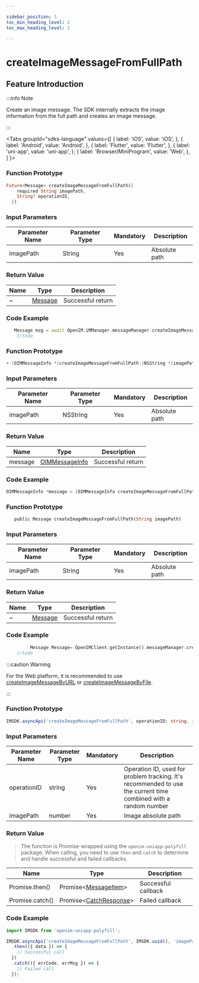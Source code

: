 ```yaml
---

sidebar_position: 3
toc_min_heading_level: 2
toc_max_heading_level: 2

---
```


# createImageMessageFromFullPath

## Feature Introduction

:::info Note

Create an image message. The SDK internally extracts the image information from the full path and creates an image message.

:::

<Tabs
groupId="sdks-language"
values={[
{ label: 'iOS', value: 'iOS', },
{ label: 'Android', value: 'Android', },
{ label: 'Flutter', value: 'Flutter', },
{ label: 'uni-app', value: 'uni-app', },
{ label: 'Browser/MiniProgram', value: 'Web', },
]
}>

<TabItem value="Flutter">

### Function Prototype

```dart showLineNumbers
Future<Message> createImageMessageFromFullPath({
    required String imagePath,
    String? operationID,
  })
```

### Input Parameters

| Parameter Name | Parameter Type | Mandatory | Description |
| -------------- | -------------- | --------- | ----------- |
| imagePath      | String         | Yes       | Absolute path |

### Return Value

| Name | Type                                                  | Description |
| ---- | ----------------------------------------------------- | ----------- |
| ~    | [Message](/class/message/messageInfo.mdx) | Successful return |

### Code Example

```dart showLineNumbers
   Message msg = await OpenIM.iMManager.messageManager.createImageMessageFromFullPath(imagePath: imagePath);
    //todo
```

</TabItem>

<TabItem value="iOS">

### Function Prototype

```swift showLineNumbers
+ (OIMMessageInfo *)createImageMessageFromFullPath:(NSString *)imagePath;
```

### Input Parameters

| Parameter Name | Parameter Type | Mandatory | Description |
| -------------- | -------------- | --------- | ----------- |
| imagePath      | NSString      | Yes       | Absolute path |

### Return Value

| Name    | Type                                                      | Description |
| ------- | --------------------------------------------------------- | ----------- |
| message | [OIMMessageInfo](/class/message/messageInfo.mdx) | Successful return |

### Code Example

```swift showLineNumbers
OIMMessageInfo *message = [OIMMessageInfo createImageMessageFromFullPath:@""];
```

</TabItem>

<TabItem value="Android">

### Function Prototype

```dart showLineNumbers
   public Message createImageMessageFromFullPath(String imagePath)
```

### Input Parameters

| Parameter Name | Parameter Type | Mandatory | Description |
| -------------- | -------------- | --------- | ----------- |
| imagePath      | String         | Yes       | Absolute path |

### Return Value

| Name | Type                                                  | Description |
| ---- | ----------------------------------------------------- | ----------- |
| ~    | [Message](/class/message/messageInfo.mdx) | Successful return |

### Code Example

```dart showLineNumbers
         Message Message= OpenIMClient.getInstance().messageManager.createImageMessageFromFullPath(imagePath);
    //todo
```

</TabItem>

<TabItem value="Web">

:::caution Warning

For the Web platform, it is recommended to use [createImageMessageByURL](/api/message/createImageMessageByURL.mdx) or [createImageMessageByFile](/api/message/createImageMessageByFile.mdx).

:::

</TabItem>

<TabItem value="uni-app">

### Function Prototype

```ts showLineNumbers
IMSDK.asyncApi('createImageMessageFromFullPath', operationID: string, imagePath: string): Promise<MessageItem>
```

### Input Parameters

| Parameter Name | Parameter Type | Mandatory | Description                                             |
| -------------- | -------------- | --------- | ------------------------------------------------------- |
| operationID    | string         | Yes       | Operation ID, used for problem tracking. It's recommended to use the current time combined with a random number |
| imagePath      | number         | Yes       | Image absolute path                                     |

### Return Value

> The function is Promise-wrapped using the `openim-uniapp-polyfill` package. When calling, you need to use `then` and `catch` to determine and handle successful and failed callbacks.

| Name            | Type                                                      | Description     |
| --------------- | --------------------------------------------------------- | --------------- |
| Promise.then()  | Promise<[MessageItem](/class/message/messageInfo.mdx)\> | Successful callback |
| Promise.catch() | Promise<[CatchResponse](/class/response.mdx)\>          | Failed callback     |

### Code Example

```js showLineNumbers
import IMSDK from 'openim-uniapp-polyfill';

IMSDK.asyncApi('createImageMessageFromFullPath', IMSDK.uuid(), 'imagePath')
  .then(({ data }) => {
    // Successful call
  })
  .catch(({ errCode, errMsg }) => {
    // Failed call
  });
```

</TabItem>

</Tabs>